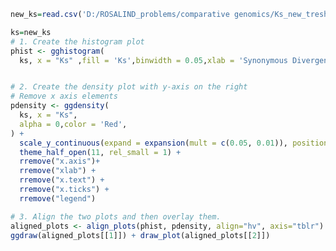 ```{r}

new_ks=read.csv('D:/ROSALIND_problems/comparative genomics/Ks_new_treshold.csv',sep = , )

ks=new_ks
# 1. Create the histogram plot
phist <- gghistogram(
  ks, x = "Ks" ,fill = 'Ks',binwidth = 0.05,xlab = 'Synonymous Divergence (Ks)',ylab ='Duplicated Pairs Frequency' ,bins = 0.5)


# 2. Create the density plot with y-axis on the right
# Remove x axis elements
pdensity <- ggdensity(
  ks, x = "Ks",
  alpha = 0,color = 'Red',
) +
  scale_y_continuous(expand = expansion(mult = c(0.05, 0.01)), position = "right")  +
  theme_half_open(11, rel_small = 1) +
  rremove("x.axis")+
  rremove("xlab") +
  rremove("x.text") +
  rremove("x.ticks") +
  rremove("legend")

# 3. Align the two plots and then overlay them.
aligned_plots <- align_plots(phist, pdensity, align="hv", axis="tblr")
ggdraw(aligned_plots[[1]]) + draw_plot(aligned_plots[[2]])




```

